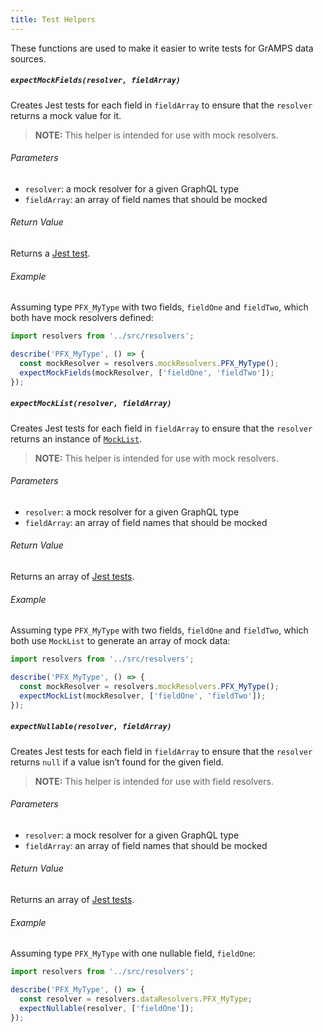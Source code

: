 ```yaml
---
title: Test Helpers
---
```


<PageDescription>

These functions are used to make it easier to write tests for GrAMPS data sources.

</PageDescription>

##### `expectMockFields(resolver, fieldArray)`

Creates Jest tests for each field in `fieldArray` to ensure that the `resolver` returns a mock value for it.

> **NOTE:** This helper is intended for use with mock resolvers.

###### Parameters

- `resolver`: a mock resolver for a given GraphQL type
- `fieldArray`: an array of field names that should be mocked

###### Return Value

Returns a [Jest test](https://facebook.github.io/jest/docs/en/api.html#testname-fn).

###### Example

Assuming type `PFX_MyType` with two fields, `fieldOne` and `fieldTwo`, which both have mock resolvers defined:

```js
import resolvers from '../src/resolvers';

describe('PFX_MyType', () => {
  const mockResolver = resolvers.mockResolvers.PFX_MyType();
  expectMockFields(mockResolver, ['fieldOne', 'fieldTwo']);
});
```

##### `expectMockList(resolver, fieldArray)`

Creates Jest tests for each field in `fieldArray` to ensure that the `resolver` returns an instance of [`MockList`](http://dev.apollodata.com/tools/graphql-tools/mocking.html#Using-MockList-in-resolvers).

> **NOTE:** This helper is intended for use with mock resolvers.

###### Parameters

- `resolver`: a mock resolver for a given GraphQL type
- `fieldArray`: an array of field names that should be mocked

###### Return Value

Returns an array of [Jest tests](https://facebook.github.io/jest/docs/en/api.html#testname-fn).

###### Example

Assuming type `PFX_MyType` with two fields, `fieldOne` and `fieldTwo`, which both use `MockList` to generate an array of mock data:

```js
import resolvers from '../src/resolvers';

describe('PFX_MyType', () => {
  const mockResolver = resolvers.mockResolvers.PFX_MyType();
  expectMockList(mockResolver, ['fieldOne', 'fieldTwo']);
});
```

##### `expectNullable(resolver, fieldArray)`

Creates Jest tests for each field in `fieldArray` to ensure that the `resolver` returns `null` if a value isn’t found for the given field.

> **NOTE:** This helper is intended for use with field resolvers.

###### Parameters

- `resolver`: a mock resolver for a given GraphQL type
- `fieldArray`: an array of field names that should be mocked

###### Return Value

Returns an array of [Jest tests](https://facebook.github.io/jest/docs/en/api.html#testname-fn).

###### Example

Assuming type `PFX_MyType` with one nullable field, `fieldOne`:

```js
import resolvers from '../src/resolvers';

describe('PFX_MyType', () => {
  const resolver = resolvers.dataResolvers.PFX_MyType;
  expectNullable(resolver, ['fieldOne']);
});
```
